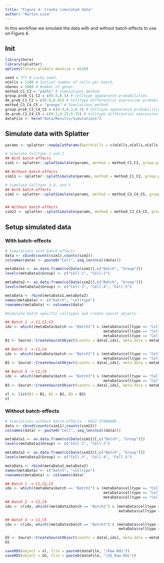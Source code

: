 ```yaml
---
title: "Figure 4. Create simulated data"
author: "Martin Loza"
---
```


In this workflow we simulate the data with and without batch-effects to use on Figure 4.

## Init

```r
library(here)
library(splatter)
options(future.globals.maxSize = 4e10)

seed = 777 # Lucky seed.
nCells = 1200 # Initial number of cells per batch.
nGenes = 2000 # Number of genes. 
method_C1_C2 = "paths" # Simulations method.
group.prob_C1_C2 = c(0.5,0.5) # Celltype appearance probabilities.
de.prob_C1_C2 = c(0.0,0.01) # Celltype differential expression probabilities.
method_C3_C4_C5 = "groups" # Simulations method.
group.prob_C3_C4_C5 = c(0.4,0.3,0.3) # Celltype appearance probabilities.
de.prob_C3_C4_C5 = c(0.2,0.25,0.35) # Celltype differential expression probabilities.
dataFile <- here("Data/Results/Simulations")
```

## Simulate data with Splatter

```r
params <- splatter::newSplatParams(batchCells = c(nCells,nCells,nCells), nGenes = nGenes)

# Simulate Celltyes 1 and 2
## With batch-effects
sim1 <- splatter::splatSimulate(params, method = method_C1_C2, group.prob = group.prob_C1_C2, de.prob = de.prob_C1_C2, seed = seed, verbose = FALSE)

## Without batch-effects
sim11 <- splatter::splatSimulate(params, method = method_C1_C2, group.prob = group.prob_C1_C2, de.prob = de.prob_C1_C2, seed = seed, verbose = FALSE, batch.rmEffect = TRUE)

# Simulate Celltyes 3,4, and 5
## With batch-effects
sim2 <- splatter::splatSimulate(params, method = method_C3_C4_C5, group.prob = group.prob_C3_C4_C5, de.prob = group.prob_C3_C4_C5, seed = seed, verbose = FALSE)


## Without batch-effects
sim22 <- splatter::splatSimulate(params, method = method_C3_C4_C5, group.prob = c(0.4,0.3,0.3), de.prob = c(0.2,0.25,0.35), seed = seed, verbose = FALSE, batch.rmEffect = TRUE)
```

## Setup simulated data

### With batch-effects

```r
# Simulations with batch-effects
data <- cbind(counts(sim1),counts(sim2))
colnames(data) <- paste0("Cell", seq_len(ncol(data)))

metaData1 <- as.data.frame(colData(sim1)[,c("Batch", "Group")])
levels(metaData1$Group) <- c("Cell-1", "Cell-2")

metaData2 <- as.data.frame(colData(sim2)[,c("Batch", "Group")])
levels(metaData2$Group) <- c("Cell-3", "Cell-4", "Cell-5")

metaData <- rbind(metaData1,metaData2)
names(metaData) <- c("batch", "celltype")
rownames(metaData) <- colnames(data)

#Simulate batch specific celltypes and create seurat objects.

## Batch 1 -> C1,C2,C3
idx <- which((metaData$batch == "Batch1") & (metaData$celltype == "Cell-1" |
                                             metaData$celltype == "Cell-2" |
                                             metaData$celltype == "Cell-3"))
B1 <- Seurat::CreateSeuratObject(counts = data[,idx], meta.data = metaData[idx,])

## Batch 2 -> C2,C4
idx <- which((metaData$batch == "Batch2") & (metaData$celltype == "Cell-2" |
                                             metaData$celltype == "Cell-4"))
B2 <- Seurat::CreateSeuratObject(counts = data[,idx], meta.data = metaData[idx,])

## Batch 3 -> C1,C5
idx <- which((metaData$batch == "Batch3") & (metaData$celltype == "Cell-1" |
                                             metaData$celltype == "Cell-5"))
B3 <- Seurat::CreateSeuratObject(counts = data[,idx], meta.data = metaData[idx,])

xl <- list(B1 = B1, B2 = B2, B3 = B3)
xl
```

### Without batch-effects

```r
# Simulations without batch-effects - GOLD STANDARD
data <- cbind(counts(sim11),counts(sim22))
colnames(data) <- paste0("Cell", seq_len(ncol(data)))

metaData1 <- as.data.frame(colData(sim11)[,c("Batch", "Group")])
levels(metaData1$Group) <- c("Cell-1", "Cell-2")

metaData2 <- as.data.frame(colData(sim22)[,c("Batch", "Group")])
levels(metaData2$Group) <- c("Cell-3", "Cell-4", "Cell-5")

metaData <- rbind(metaData1,metaData2)
names(metaData) <- c("batch", "celltype")
rownames(metaData) <- colnames(data)

## Batch 1 -> C1,C2,C3
idx <- which((metaData$batch == "Batch1") & (metaData$celltype == "Cell-1" |
                                             metaData$celltype == "Cell-2" |
                                             metaData$celltype == "Cell-3"))
## Batch 2 -> C2,C4
idx <- c(idx, which((metaData$batch == "Batch2") & (metaData$celltype == "Cell-2" |
                                                    metaData$celltype == "Cell-4")))

## Batch 3 -> C1,C5
idx <- c(idx, which((metaData$batch == "Batch3") & (metaData$celltype == "Cell-1" |
                                                    metaData$celltype == "Cell-5")))

GS <- Seurat::CreateSeuratObject(counts = data[,idx], meta.data = metaData[idx,])
GS
```

```r
saveRDS(object = xl, file = paste0(dataFile, "/Raw.Rds"))
saveRDS(object = GS, file = paste0(dataFile, "/GS_Raw.Rds"))
```